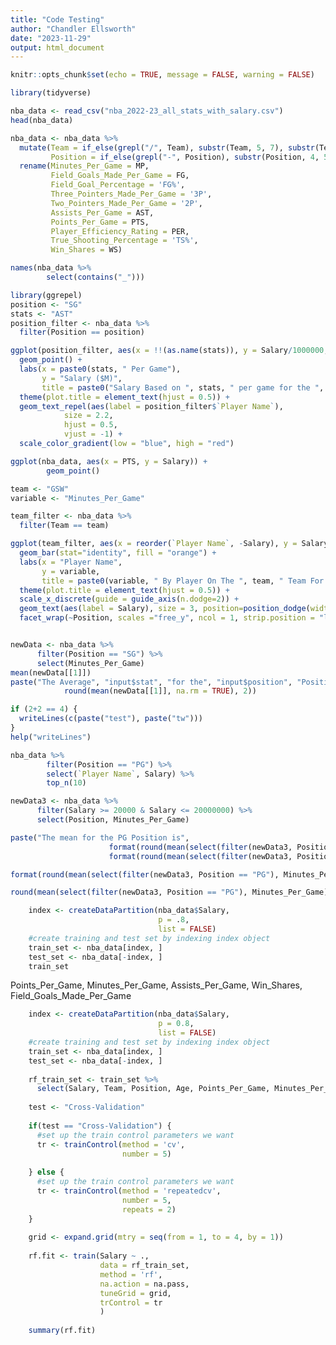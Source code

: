 ```yaml
---
title: "Code Testing"
author: "Chandler Ellsworth"
date: "2023-11-29"
output: html_document
---
```


```r
knitr::opts_chunk$set(echo = TRUE, message = FALSE, warning = FALSE)
```

```r
library(tidyverse)

```

```r
nba_data <- read_csv("nba_2022-23_all_stats_with_salary.csv")
head(nba_data)

nba_data <- nba_data %>%
  mutate(Team = if_else(grepl("/", Team), substr(Team, 5, 7), substr(Team, 1, 3)),
         Position = if_else(grepl("-", Position), substr(Position, 4, 5), substr(Position, 1, 2))) %>%
  rename(Minutes_Per_Game = MP, 
         Field_Goals_Made_Per_Game = FG,
         Field_Goal_Percentage = 'FG%',
         Three_Pointers_Made_Per_Game = '3P',
         Two_Pointers_Made_Per_Game = '2P',
         Assists_Per_Game = AST,
         Points_Per_Game = PTS,
         Player_Efficiency_Rating = PER,
         True_Shooting_Percentage = 'TS%',
         Win_Shares = WS)

names(nba_data %>%
        select(contains("_")))

```

```r
library(ggrepel)
position <- "SG"
stats <- "AST"
position_filter <- nba_data %>%
  filter(Position == position)

ggplot(position_filter, aes(x = !!(as.name(stats)), y = Salary/1000000, color = Age)) +
  geom_point() +
  labs(x = paste0(stats, " Per Game"),
       y = "Salary ($M)",
       title = paste0("Salary Based on ", stats, " per game for the ", position, " position")) +
  theme(plot.title = element_text(hjust = 0.5)) +
  geom_text_repel(aes(label = position_filter$`Player Name`), 
            size = 2.2,
            hjust = 0.5,
            vjust = -1) +
  scale_color_gradient(low = "blue", high = "red")


```


```r
ggplot(nba_data, aes(x = PTS, y = Salary)) +
        geom_point()
```


```r
team <- "GSW"
variable <- "Minutes_Per_Game"

team_filter <- nba_data %>%
  filter(Team == team)

ggplot(team_filter, aes(x = reorder(`Player Name`, -Salary), y = Salary)) +
  geom_bar(stat="identity", fill = "orange") +
  labs(x = "Player Name",
       y = variable,
       title = paste0(variable, " By Player On The ", team, " Team For The 2022-23 Season")) +
  theme(plot.title = element_text(hjust = 0.5)) +
  scale_x_discrete(guide = guide_axis(n.dodge=2)) +
  geom_text(aes(label = Salary), size = 3, position=position_dodge(width=0.9), vjust=-0.25) +
  facet_wrap(~Position, scales ="free_y", ncol = 1, strip.position = "left")


newData <- nba_data %>% 
      filter(Position == "SG") %>%
      select(Minutes_Per_Game)
mean(newData[[1]])
paste("The Average", "input$stat", "for the", "input$position", "Position is", 
            round(mean(newData[[1]], na.rm = TRUE), 2))
```

```r
if (2+2 == 4) {
  writeLines(c(paste("test"), paste("tw")))
}
help("writeLines")

nba_data %>% 
        filter(Position == "PG") %>%
        select(`Player Name`, Salary) %>%
        top_n(10)

```

```r

newData3 <- nba_data %>%
      filter(Salary >= 20000 & Salary <= 20000000) %>%
      select(Position, Minutes_Per_Game)

paste("The mean for the PG Position is", 
                      format(round(mean(select(filter(newData3, Position == "PG"), Minutes_Per_Game)[[1]], na.rm = TRUE) 2),  big.mark = ",", scientific = FALSE), ", ",
                      format(round(mean(select(filter(newData3, Position == "SG"), Minutes_Per_Game)[[1]], na.rm = TRUE) 2),  big.mark = ",", scientific = FALSE), " for the SG Position")

format(round(mean(select(filter(newData3, Position == "PG"), Minutes_Per_Game[[1]]), na.rm = TRUE) 2),  big.mark = ",", scientific = FALSE)

round(mean(select(filter(newData3, Position == "PG"), Minutes_Per_Game)[[1]]), 2)
```

```r
    index <- createDataPartition(nba_data$Salary, 
                                 p = .8, 
                                 list = FALSE)
    #create training and test set by indexing index object
    train_set <- nba_data[index, ]
    test_set <- nba_data[-index, ]
    train_set
```

Points_Per_Game, Minutes_Per_Game, Assists_Per_Game, Win_Shares, Field_Goals_Made_Per_Game
```r
    index <- createDataPartition(nba_data$Salary, 
                                 p = 0.8, 
                                 list = FALSE)
    #create training and test set by indexing index object
    train_set <- nba_data[index, ]
    test_set <- nba_data[-index, ]
    
    rf_train_set <- train_set %>%
      select(Salary, Team, Position, Age, Points_Per_Game, Minutes_Per_Game, Assists_Per_Game, Win_Shares, Field_Goals_Made_Per_Game)
    
    test <- "Cross-Validation"
    
    if(test == "Cross-Validation") {
      #set up the train control parameters we want
      tr <- trainControl(method = 'cv',
                         number = 5)
    
    } else {
      #set up the train control parameters we want
      tr <- trainControl(method = 'repeatedcv',
                         number = 5,
                         repeats = 2)
    }
    
    grid <- expand.grid(mtry = seq(from = 1, to = 4, by = 1))
    
    rf.fit <- train(Salary ~ .,
                    data = rf_train_set,
                    method = 'rf',
                    na.action = na.pass,
                    tuneGrid = grid,
                    trControl = tr
                    )
    
    summary(rf.fit)
```


